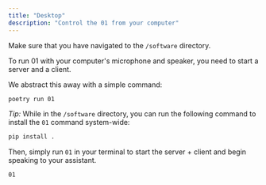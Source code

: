 ```yaml
---
title: "Desktop"
description: "Control the 01 from your computer"
---
```


<Info> Make sure that you have navigated to the `/software` directory. </Info>

To run 01 with your computer's microphone and speaker, you need to start a server and a client.

We abstract this away with a simple command:

```bash
poetry run 01
```

*Tip:* While in the `/software` directory, you can run the following command to install the `01` command system-wide:

```bash
pip install .
```

Then, simply run `01` in your terminal to start the server + client and begin speaking to your assistant.

```bash
01
```